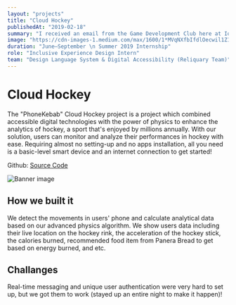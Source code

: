 ```yaml
---
layout: "projects"
title: "Cloud Hockey"
publishedAt: "2019-02-18"
summary: "I received an email from the Game Development Club here at Iowa State about there upcoming Game Jam."
image: "https://cdn-images-1.medium.com/max/1600/1*MVqNXfbIfdlOecwil1Z1Fg.png"
duration: "June–September \n Summer 2019 Internship"
role: "Inclusive Experience Design Intern"
team: "Design Language System & Digital Accessibility (Reliquary Team)"
---
```


# Cloud Hockey

The "PhoneKebab" Cloud Hockey project is a project which combined accessible digital technologies with the power of physics to enhance the analytics of hockey, a sport that's enjoyed by millions annually. With our solution, users can monitor and analyze their performances in hockey with ease. Requiring almost no setting-up and no apps installation, all you need is a basic-level smart device and an internet connection to get started!

Github: [Source Code](https://github.com/cloud-hockey)

![Banner image](/static/images/pickhacks.png)

## How we built it

We detect the movements in users' phone and calculate analytical data based on our advanced physics algorithm. We show users data including their live location on the hockey rink, the acceleration of the hockey stick, the calories burned, recommended food item from Panera Bread to get based on energy burned, and etc.

## Challanges

Real-time messaging and unique user authentication were very hard to set up, but we got them to work (stayed up an entire night to make it happen)!
